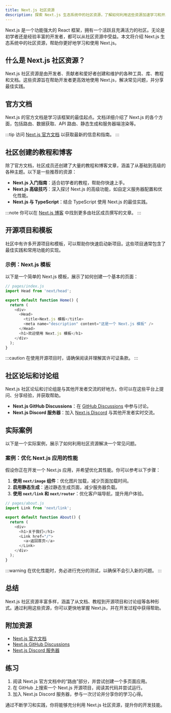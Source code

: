 ```yaml
---
title: Next.js 社区资源
description: 探索 Next.js 生态系统中的社区资源，了解如何利用这些资源加速学习和开发。
---
```


Next.js 是一个功能强大的 React 框架，拥有一个活跃且充满活力的社区。无论是初学者还是经验丰富的开发者，都可以从社区资源中受益。本文将介绍 Next.js 生态系统中的社区资源，帮助你更好地学习和使用 Next.js。

## 什么是 Next.js 社区资源？

Next.js 社区资源是由开发者、贡献者和爱好者创建和维护的各种工具、库、教程和文档。这些资源旨在帮助开发者更高效地使用 Next.js，解决常见问题，并分享最佳实践。

## 官方文档

Next.js 的官方文档是学习该框架的最佳起点。文档详细介绍了 Next.js 的各个方面，包括路由、数据获取、API 路由、静态生成和服务器端渲染等。

:::tip
访问 [Next.js 官方文档](https://nextjs.org/docs) 以获取最新的信息和指南。
:::

## 社区创建的教程和博客

除了官方文档，社区成员还创建了大量的教程和博客文章，涵盖了从基础到高级的各种主题。以下是一些推荐的资源：

- **Next.js 入门指南**：适合初学者的教程，帮助你快速上手。
- **Next.js 高级技巧**：深入探讨 Next.js 的高级功能，如自定义服务器配置和优化性能。
- **Next.js 与 TypeScript**：结合 TypeScript 使用 Next.js 的最佳实践。

:::note
你可以在 [Next.js 博客](https://nextjs.org/blog) 中找到更多由社区成员撰写的文章。
:::

## 开源项目和模板

社区中有许多开源项目和模板，可以帮助你快速启动新项目。这些项目通常包含了最佳实践和常用功能的实现。

### 示例：Next.js 模板

以下是一个简单的 Next.js 模板，展示了如何创建一个基本的页面：

```javascript
// pages/index.js
import Head from 'next/head';

export default function Home() {
  return (
    <div>
      <Head>
        <title>Next.js 模板</title>
        <meta name="description" content="这是一个 Next.js 模板" />
      </Head>
      <h1>欢迎使用 Next.js 模板</h1>
    </div>
  );
}
```

:::caution
在使用开源项目时，请确保阅读并理解其许可证条款。
:::

## 社区论坛和讨论组

Next.js 社区论坛和讨论组是与其他开发者交流的好地方。你可以在这些平台上提问、分享经验，并获取帮助。

- **Next.js GitHub Discussions**：在 [GitHub Discussions](https://github.com/vercel/next.js/discussions) 中参与讨论。
- **Next.js Discord 服务器**：加入 [Next.js Discord](https://nextjs.org/discord) 与其他开发者实时交流。

## 实际案例

以下是一个实际案例，展示了如何利用社区资源解决一个常见问题。

### 案例：优化 Next.js 应用的性能

假设你正在开发一个 Next.js 应用，并希望优化其性能。你可以参考以下步骤：

1. **使用 `next/image` 组件**：优化图片加载，减少页面加载时间。
2. **启用静态生成**：通过静态生成页面，减少服务器负载。
3. **使用 `next/link` 和 `next/router`**：优化客户端导航，提升用户体验。

```javascript
// pages/about.js
import Link from 'next/link';

export default function About() {
  return (
    <div>
      <h1>关于我们</h1>
      <Link href="/">
        <a>返回首页</a>
      </Link>
    </div>
  );
}
```

:::warning
在优化性能时，务必进行充分的测试，以确保不会引入新的问题。
:::

## 总结

Next.js 社区资源丰富多样，涵盖了从文档、教程到开源项目和讨论组等各种形式。通过利用这些资源，你可以更快地掌握 Next.js，并在开发过程中获得帮助。

## 附加资源

- [Next.js 官方文档](https://nextjs.org/docs)
- [Next.js GitHub Discussions](https://github.com/vercel/next.js/discussions)
- [Next.js Discord 服务器](https://nextjs.org/discord)

## 练习

1. 阅读 Next.js 官方文档中的“路由”部分，并尝试创建一个多页面应用。
2. 在 GitHub 上搜索一个 Next.js 开源项目，阅读其代码并尝试运行。
3. 加入 Next.js Discord 服务器，参与一次讨论并分享你的学习心得。

通过不断学习和实践，你将能够充分利用 Next.js 社区资源，提升你的开发技能。